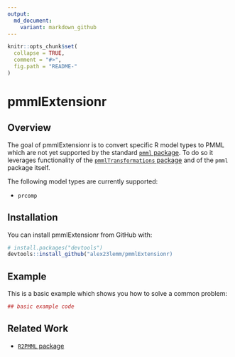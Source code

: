 ```yaml
---
output:
  md_document:
    variant: markdown_github
---
```


<!-- README.md is generated from README.Rmd. Please edit that file -->

```r
knitr::opts_chunk$set(
  collapse = TRUE,
  comment = "#>",
  fig.path = "README-"
)
```

# pmmlExtensionr

## Overview

The goal of pmmlExtensionr is to convert specific R model types to PMML which are not yet supported by the standard [`pmml` package](http://cran.r-project.org/web/packages/pmml/). To do so it leverages functionality of the [`pmmlTransformations` package]((http://cran.r-project.org/web/packages/pmmlTransformations/)) and of the `pmml` package itself.

The following model types are currently supported:

* `prcomp`

## Installation

You can install pmmlExtensionr from GitHub with:

```r

# install.packages("devtools")
devtools::install_github("alex23lemm/pmmlExtensionr)
```



## Example

This is a basic example which shows you how to solve a common problem:

```r
## basic example code
```

## Related Work

* [`R2PMML` package](https://github.com/jpmml/r2pmml)
